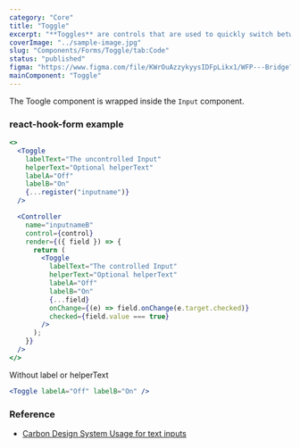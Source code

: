 ```yaml
---
category: "Core"
title: "Toggle"
excerpt: "**Toggles** are controls that are used to quickly switch between two possible states."
coverImage: "../sample-image.jpg"
slug: "Components/Forms/Toggle/tab:Code"
status: "published"
figma: "https://www.figma.com/file/KWrOuAzzykyysIDFpLikx1/WFP---Bridge?type=design&node-id=130%3A2249&mode=design&t=eFfGsO7k7LGjWFwo-1"
mainComponent: "Toggle"
---
```


The Toogle component is wrapped inside the `Input` component.

### react-hook-form example

```jsx live reactHookForm
<>
  <Toggle
    labelText="The uncontrolled Input"
    helperText="Optional helperText"
    labelA="Off"
    labelB="On"
    {...register("inputname")}
  />

  <Controller
    name="inputnameB"
    control={control}
    render={({ field }) => {
      return (
        <Toggle
          labelText="The controlled Input"
          helperText="Optional helperText"
          labelA="Off"
          labelB="On"
          {...field}
          onChange={(e) => field.onChange(e.target.checked)}
          checked={field.value === true}
        />
      );
    }}
  />
</>
```

Without label or helperText

```jsx live
<Toggle labelA="Off" labelB="On" />
```

### Reference

- [Carbon Design System Usage for text inputs](https://next.carbondesignsystem.com/components/text-input)

```

```
